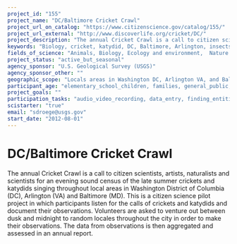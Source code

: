 ```yaml
---
project_id: "155"
project_name: "DC/Baltimore Cricket Crawl"
project_url_on_catalog: "https://www.citizenscience.gov/catalog/155/"
project_url_external: "http://www.discoverlife.org/cricket/DC/"
project_description: "The annual Cricket Crawl is a call to citizen scientists, artists, naturalists and scientists for an evening sound census of the late summer crickets and katydids singing throughout local areas in Washington District of Columbia (DC), Arlington (VA) and Baltimore (MD). This is a citizen science pilot project in which participants listen for the calls of crickets and katydids and document their observations. Volunteers are asked to venture out between dusk and midnight to random locales throughout the city in order to make their observations. The data from observations is then aggregated and assessed in an annual report."
keywords: "Biology, cricket, katydid, DC, Baltimore, Arlington, insects"
fields_of_science: "Animals, Biology, Ecology and environment,  Nature and outdoors, Pollinators/insects"
project_status: "active_but_seasonal"
agency_sponsor: "U.S. Geological Survey (USGS)"
agency_sponsor_other: ""
geographic_scope: "Locals areas in Washington DC, Arlington VA, and Baltimore MD"
participant_age: "elementary_school_children, families, general_public, middle_school_children, teens"
project_goals: ""
participation_tasks: "audio_video_recording, data_entry, finding_entities, geolocation, identification, learning,  observation, Other"
scistarter: "true"
email: "sdroege@usgs.gov"
start_date: "2012-08-01"
---
```


# DC/Baltimore Cricket Crawl

The annual Cricket Crawl is a call to citizen scientists, artists, naturalists and scientists for an evening sound census of the late summer crickets and katydids singing throughout local areas in Washington District of Columbia (DC), Arlington (VA) and Baltimore (MD). This is a citizen science pilot project in which participants listen for the calls of crickets and katydids and document their observations. Volunteers are asked to venture out between dusk and midnight to random locales throughout the city in order to make their observations. The data from observations is then aggregated and assessed in an annual report.
